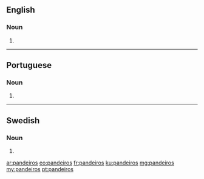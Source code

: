 ==English==

===Noun===
{{head|en|noun plural form}}

# {{plural of|pandeiro|lang=en}}

----

==Portuguese==

===Noun===
{{head|pt|noun plural form}}

# {{plural of|pandeiro|lang=pt}}

----

==Swedish==

===Noun===
{{head|sv|noun form}}

# {{sv-noun-form-indef-gen|pandeiro}}

[[ar:pandeiros]]
[[eo:pandeiros]]
[[fr:pandeiros]]
[[ku:pandeiros]]
[[mg:pandeiros]]
[[my:pandeiros]]
[[pt:pandeiros]]